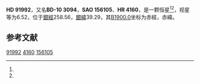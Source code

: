 {{Starbox begin
| name = HD 91992
}}
{{Starbox observe
| epoch = [[J2000.0|J2000.0]]
| constell = {{星座名待查}}<ref name=SIMBAD>{{cite web
 | url=http://simbad.u-strasbg.fr/simbad/sim-id?Ident=HR+4160
 | title =Pulsating variable Star
 | publisher=Centre de Données astronomiques de Strasbourg
 | work=SIMBAD
 | accessdate=2012-07-13}}</ref><ref name=DATA>{{cite web
 | url=http://vizier.u-strasbg.fr/viz-bin/VizieR-5?-out.add=.&-source=5050&-corr=PK=HR&-out.max=9999&HR=4160
 | title=VizieR Detailed Page
 | accessdate=2012-07-13
 | archive-date=2016-03-05
 | archive-url=https://web.archive.org/web/20160305020754/http://vizier.u-strasbg.fr/viz-bin/VizieR-5?-out.add=.&-source=5050&-corr=PK=HR&-out.max=9999&HR=4160
 | dead-url=no
 }}</ref>
| 星官 = 
| ra = {{RA|10|37|11.6}}<ref name=SIMBAD /><ref name=DATA />
| dec = {{DEC|-11|44|55}}<ref name=SIMBAD /><ref name=DATA />
| appmag_v = 6.52<ref name=SIMBAD /><ref name=DATA />
}}
{{Starbox character
| class = F0V<ref name=SIMBAD /><ref name=DATA />
| b-v = 0.29<ref name=SIMBAD /><ref name=DATA />
| u-b = <ref name=SIMBAD /><ref name=DATA />
| r-i = <ref name=SIMBAD /><ref name=DATA />
| variable = 
}}
{{Starbox astrometry
| radial_v = 
| prop_mo_ra = 9
| parallax = 
| p_error = 
}}
{{Starbox catalog
| names =BD-10 3094，[[SAO星表|SAO]] 156105，[[HD星表|HD]] 91992，[[HR星表|HR]] 4160}}
{{Starbox reference |Simbad=HR+4160}}
{{Starbox end}}

'''HD 91992'''，又名'''BD-10 3094'''，'''SAO 156105'''、'''HR 4160'''，是一颗恒星<ref name=SIMBAD /><ref name=DATA />，视星等为6.52，位于[[銀道座標系|銀經]]258.56，[[銀道座標系|銀緯]]39.29，其[[B1900.0|B1900.0]]坐标为赤經{{RA|10|32|14.4}}，赤緯{{DEC|-11|39.29|44}}。

== 参考文献 ==
{{reflist}}

{{star-stub}}

[[Category:HD和HDE天體|91992]]
[[Category:HR天體|4160]]
[[Category:SAO天體|156105]]